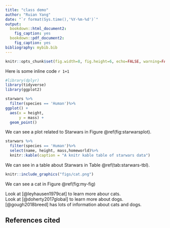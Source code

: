 ```yaml
---
title: "class demo"
author: "Ruian Yang"
date: "`r format(Sys.time(),'%Y-%m-%d')`"
output: 
  bookdown::html_document2:
    fig_caption: yes
  bookdown::pdf_document2:
    fig_caption: yes
bibliography: mybib.bib
---
```


```r
knitr::opts_chunk$set(fig.width=8, fig.height=6, echo=FALSE, warning=FALSE, message=FALSE)
```

Here is some inline code `r 1+1`

```r
#library(dplyr)
library(tidyverse)
library(ggplot2)
```


```r
starwars %>%
  filter(species == 'Human')%>%
ggplot() +
  aes(x = height, 
      y = mass) + 
  geom_point()

```

We can see a plot related to Starwars in Figure \@ref(fig:starwarsplot).

```r
starwars %>%
  filter(species == 'Human')%>%
  select(name, height, mass,homeworld)%>%
  knitr::kable(caption = "A knitr kable table of starwars data")

```

We can see in a table about Starwars in Table \@ref(tab:starwars-tbl).

```r

knitr::include_graphics("figs/cat.png")

```


We can see a cat in Figure \@ref(fig:my-fig)

Look at [@leyhausen1979cat] to learn more abour cats. <br />
Look at [@doherty2017global] to learn more about dogs. <br />
[@gough2018breed] has lots of information about cats and dogs. 

## References cited

